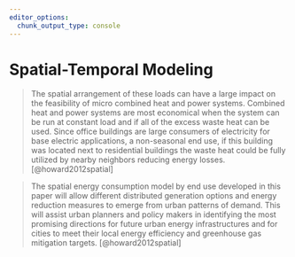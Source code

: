 ```yaml
---
editor_options:
  chunk_output_type: console
---
```


# Spatial-Temporal Modeling

> The spatial arrangement of these loads can have a large impact on the feasibility of micro combined heat and power systems. Combined heat and power systems are most economical when the system can be run at constant load and if all of the excess waste heat can be used. Since office buildings are large consumers of electricity for base electric applications, a non-seasonal end use, if this building was located next to residential buildings the waste heat could be fully utilized by nearby neighbors reducing energy losses. [@howard2012spatial]

> The spatial energy consumption model by end use developed in this paper will allow different distributed generation options and energy reduction measures to emerge from urban patterns of demand. This will assist urban planners and policy makers in identifying the most promising directions for future urban energy infrastructures and for cities to meet their local energy efficiency and greenhouse gas mitigation targets. [@howard2012spatial]

